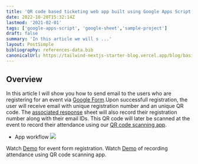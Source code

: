 ```yaml
---
title: 'QR code based ticketing web app built using Google Apps Script'
date: 2022-10-20T15:32:14Z
lastmod: '2021-02-01'
tags: ['google-apps-script', 'google-sheet','sample-project']
draft: false
summary: 'In this article we will s ...'
layout: PostSimple
bibliography: references-data.bib
canonicalUrl: https://tailwind-nextjs-starter-blog.vercel.app/blog/basics-of-gas/
---
```


## Overview

In this article I will show you how to send email to the users who are registering for an event via [Google Form](https://docs.google.com/forms/d/e/1FAIpQLSdBBBhCw7meYlKA-bQS_iHb5s0O04pwvQvnmLP-aRpHTAY7eA/viewform).Upon successfull registration, the user will receive email with unique registration number and an unique QR code. The [associated response](https://docs.google.com/spreadsheets/d/1sPWXmZdtuviZCHLdeyTGBjgfqvepaHiD6oS3ydmiQcI/edit#gid=1287886429) sheet will also record their registration number along with their email IDs.
This QR code will later be scanned at the event to record their attendance using our [QR code scanning app](https://script.google.com/macros/s/AKfycbxvAYXxukX53GqpGnSRqFbl1h-xUjtHPdjal6sleyHQkZ56wkbvA_DrA71zZ4AtDlU/exec).

- App workflow
![](https://drive.google.com/uc?id=1vvC_Tq7PPN_qciY7kHJTqVW4DgWft9LA)


Watch [Demo](https://www.loom.com/share/84342d853ada43f8a27a38f3f86498d2) for event form registration.
Watch [Demo]() of recording attendance using QR code scanning app.